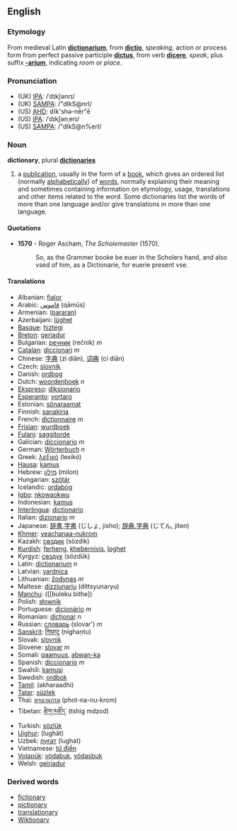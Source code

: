 ==English==
===Etymology===

From medieval Latin '''[[dictionarium]]''', from '''[[dictio]]''', ''speaking'', action or process form from perfect passive participle '''[[dictus]]''', from verb '''[[dicere]]''', ''speak'', plus suffix '''[[-arium]]''', indicating ''room'' or ''place''.

=== Pronunciation ===
*(UK) [[w:IPA|IPA]]: /ˈdɪkʃənrɪ/
*(UK) [[w:SAMPA|SAMPA]]: /"dIkS@nrI/
*(US) [[w:AHD|AHD]]: dĭk'shə-nĕr"ē
*(US) [[w:IPA|IPA]]: /ˈdɪkʃənˌerɪ/
*(US) [[w:SAMPA|SAMPA]]: /"dIkS@n%erI/

=== Noun ===
'''dictionary''', plural '''[[dictionaries]]'''

# a [[publication]], usually in the form of a [[book]], which gives an ordered list (normally [[alphabetical]]ly) of [[word]]s, normally explaining their meaning and sometimes containing information on etymology, usage, translations and other items related to the word. Some dictionaries list the words of more than one language and/or give translations in more than one language.

====Quotations====
*'''1570''' - Roger Ascham, ''The Scholemaster'' (1570).
*:So, as the Grammer booke be euer in the Scholers hand, and also vsed of him, as a Dictionarie, for euerie present vse.

==== Translations ====
*Albanian: [[fjalor]]
*Arabic: [[قاموس]] (qāmūs)
*Armenian: ([[pararan]])
*Azerbaijani: [[lüghɘt]]
*[[Basque]]: [[hiztegi]]
*[[Breton]]: [[geriadur]]
*Bulgarian: [[речник]] (rečnik) ''m''
*[[Catalan]]: [[diccionari]] ''m''
*Chinese: [[字典]] (zì diǎn), [[词典]] (cí diǎn)
*Czech: [[slovník]]
*Danish: [[ordbog]]
*Dutch: [[woordenboek]] ''n''
*[[Ekspreso]]: [[diksionario]]
*[[Esperanto]]: [[vortaro]]
*Estonian: [[sõnaraamat]]
*Finnish: [[sanakirja]]
*French: [[dictionnaire]] ''m''
*[[Frisian]]: [[wurdboek]]
*[[Fulani]]: [[saggitorde]]
*Galician: [[diccionario]] ''m''
*German: [[Wörterbuch]] ''n''
*Greek: [[λεξικό]] (lexikó)
*[[Hausa]]: [[kamus]]
*Hebrew: [[מילון]] (milon)
*Hungarian: [[szótár]]
*Icelandic: [[ordabóg]]
*[[Igbo]]: [[nkowaokwu]]
*Indonesian: [[kamus]]
*[[Interlingua]]: [[dictionario]]
*Italian: [[dizionario]] ''m''
*Japanese: [[辞書]],[[字書]] (じしょ, jisho); [[辞典]],[[字典]] (じてん, jiten)
*[[Khmer]]: [[veachanaa-nukrom]]
*Kazakh: [[сөздик]] (sözdik)
*[[Kurdish]]: [[ferheng]], [[khebernivis]], [[loghet]]
*Kyrgyz: [[сөздүк]] (sözdük)
*Latin: [[dictionarium]] ''n''
*Latvian: [[vardnica]]
*Lithuanian: [[žodynas]] ''m''
*Maltese: [[dizzjunarju]] (dittsyunaryu)
*[[Manchu]]: ([[buleku bithe])
*Polish: [[słownik]]
*Portuguese: [[dicionário]] ''m''
*Romanian: [[dicţionar]] ''n''
*Russian: [[словарь]] (slovar') ''m''
*[[Sanskrit]]: [[निघण्टु]] (nighaṇtu)
*Slovak: [[slovník]]
*Slovene: [[slovar]] ''m''
*Somali: [[qaamuus]], [[abwan-ka]]
*Spanish: [[diccionario]] ''m''
*Swahili: [[kamusi]]
*Swedish: [[ordbok]]
*[[Tamil]]: (akharaadhi)
*[[Tatar]]: [[süzlek]]
*Thai: [[พจนานุกรม]] (phot-na-nu-krom)
*Tibetan: [[ཚིག་མཛོད་]] (tshig mdzod)
*Turkish: [[sözlük]]
*[[Uighur]]: (lughät)
*Uzbek: [[луғат]]  (lughat)
*Vietnamese: [[từ điển]]
*[[Volapük]]: [[vödabuk]],  [[vödasbuk]]
*Welsh: [[geiriadur]]

=== Derived words ===
*[[fictionary]]
*[[pictionary]]
*[[translationary]]
*[[Wiktionary]]